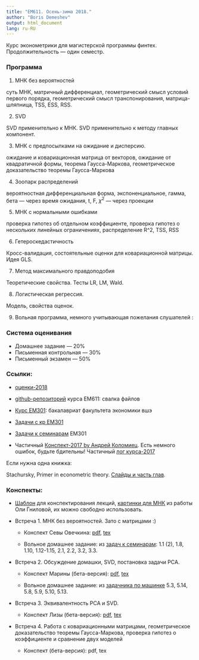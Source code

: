 ```yaml
---
title: "EM611. Осень-зима 2018."
author: "Boris Demeshev"
output: html_document
lang: ru-RU
---
```



Курс эконометрики для магистерской программы финтех. Продолжительность — один семестр.

### Программа

1. МНК без вероятностей

  суть МНК, матричный дифференциал, геометрический смысл условий первого порядка,
  геометрический смысл транспонирования, матрица-шляпница, TSS, ESS, RSS.

2. SVD

  SVD применительно к МНК. SVD применительно к методу главных компонент.

3. МНК с предпосылками на ожидание и дисперсию.
  
  ожидание и ковариационная матрица от векторов, ожидание от квадратичной формы,
  теорема Гаусса-Маркова, геометрическое доказательство теоремы Гаусса-Маркова

4. Зоопарк распределений 

  вероятностная дифференциальная форма, экспоненциальное, гамма, бета — через время ожидания, 
  t, F, $\chi^2$ — через проекции

5. МНК с нормальными ошибками

  проверка гипотез об отдельном коэффициенте, проверка гипотез о нескольких линейных ограничениях,
  распределение R^2, TSS, RSS

6. Гетероскедастичность

  Кросс-валидация, состоятельные оценки для ковариационной матрицы. Идея GLS.

7. Метод максимального правдоподобия

  Теоретические свойства. Тесты LR, LM, Wald.

8. Логистическая регрессия.

  Модель, свойства оценок.

9. Вольная программа, немного учитывающая пожелания слушателей :


### Система оценивания

* Домашнее задание — 20%
* Письменная контрольная — 30%
* Письменный экзамен — 50%

### Ссылки:

* [оценки-2018]()

* [github-репозиторий](https://github.com/bdemeshev/em611) курса EM611: свалка файлов
* [Курс EM301](http://bdemeshev.github.io/em301/): бакалавриат факультета экономики вшэ
* [Задачи с кр EM301](https://github.com/bdemeshev/metrics_hse_exams/raw/master/metrics_hse_exams.pdf)
* [Задачи к семинарам](https://github.com/bdemeshev/metrics_pro/raw/master/metrics_pro.pdf) EM301
* Частичный [Конспект-2017 by Андрей Коломиец](https://github.com/bdemeshev/em611/raw/master/2017/metrics_ak.docx). Есть немного ошибок, будьте бдительны! Частичный [лог курса-2017](bdemeshev.github.io/em611/index_2017_2018.html)


Если нужна одна книжка:

Stachursky, Primer in econometric theory. [Слайды и часть глав](http://johnstachurski.net/emet.html).


### Конспекты:

* [Шаблон](https://github.com/bdemeshev/em611/blob/master/2017/note_template/note_template.tex) для конспектирования лекций, [картинки для МНК](https://github.com/olyagnilova/gauss-markov-pythagoras) из работы Оли Гниловой, их можно свободно использовать.

* Встреча 1. МНК без вероятностей. Зато с матрицами :)

    - Конспект Севы Овечкина: [pdf](https://github.com/bdemeshev/em611/raw/master/2018/notes/seminar_01.pdf), [tex](https://github.com/bdemeshev/em611/raw/master/2018/notes/seminar_01.tex)

    - Вольное домашнее задание: из [задач к семинарам](https://github.com/bdemeshev/metrics_pro/raw/master/metrics_pro.pdf): 1.1 (2), 1.8, 1.10, 1.12-1.15, 2.1, 2.2, 3.2, 3.3.

* Встреча 2. Обсуждение домашки, SVD, постановка задачи PCA.

    - Конспект Марины (бета-версия): [pdf](https://github.com/bdemeshev/em611/raw/master/2018/notes/seminar_02.pdf), [tex](https://github.com/bdemeshev/em611/raw/master/2018/notes/seminar_02.tex) 

    - Вольное домашнее задание: из [задачника по машинке](https://github.com/bdemeshev/mlearn_pro/raw/master/mlearn_pro.pdf)  5.3, 5.14, 5.8, 5.9, 5.10, 5.13.

* Встреча 3. Эквивалентность PCA и SVD.

    - Конспект Лизы (бета-версия): [pdf](https://github.com/bdemeshev/em611/raw/master/2018/notes/seminar_03.pdf), [tex](https://github.com/bdemeshev/em611/raw/master/2018/notes/seminar_03.tex)

* Встреча 4. Работа с ковариационными матрицами, геометрическое доказательство теоремы Гаусса-Маркова, проверка гипотез о коэффициенте и сравнение двух моделей

    - Конспект (бета-версия): pdf, tex

